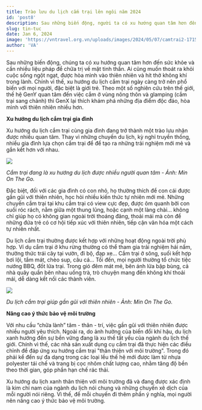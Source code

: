 ---
title: Trào lưu du lịch cắm trại lên ngôi năm 2024
id: 'post8'
description: Sau những biến động, người ta có xu hướng quan tâm hơn đến sức khỏe và cần nhiều liệu pháp để chữa trị về mặt tinh thần, ai cũng muốn được hòa mình vào thiên nhiên và hít thở không khí trong lành nên xu hướng du lịch cắm trại trở thành "cơn sốt".
slug: tin-tuc
date: Jan 6, 2024
image: 'https://vntravel.org.vn/uploads/images/2024/05/07/camtrai2-1715050289.jpg'
author: 'VA'
---

Sau những biến động, chúng ta có xu hướng quan tâm hơn đến sức khỏe và cần nhiều liệu pháp để chữa trị về mặt tinh thần. Ai cũng muốn thoát ra khỏi cuộc sống ngột ngạt, được hòa mình vào thiên nhiên và hít thở không khí trong lành. Chính vì thế, xu hướng du lịch cắm trại ngày càng trở nên phổ biến với mọi người, đặc biệt là giới trẻ. Theo một số nghiên cứu trên thế giới, thế hệ GenY quan tâm đến việc cắm ở vùng nông thôn và glamping (cắm trại sang chảnh) thì GenX lại thích khám phá những địa điểm độc đáo, hòa mình với thiên nhiên nhiều hơn.

**Xu hướng du lịch cắm trại gia đình**

Xu hướng du lịch cắm trại cùng gia đình đang trở thành một trào lưu nhận được nhiều quan tâm. Thay vì những chuyến du lịch, kỳ nghỉ truyền thống, nhiều gia đình lựa chọn cắm trại để để tạo ra những trải nghiệm mới mẻ và gắn kết hơn với nhau.

![](https://vntravel.org.vn/uploads/images/2024/05/07/camtrai2-1715050289.jpg)

_Cắm trại đang là xu hướng du lịch được nhiều người quan tâm - Ảnh: Min On The Go._

Đặc biệt, đối với các gia đình có con nhỏ, họ thường thích để con cái được gần gũi với thiên nhiên, học hỏi nhiều kiến thức tự nhiên mới mẻ. Những chuyến cắm trại tại khu cắm trại có view cực đẹp, được ôm quanh bởi con suối róc rách, nằm giữa một thung lũng, hoặc cạnh một làng chài... không chỉ giúp họ có không gian ngoài trời thoáng đãng, thoải mái mà còn để những đứa trẻ có cơ hội tiếp xúc với thiên nhiên, tiếp cận văn hóa một cách tự nhiên nhất.

Du lịch cắm trại thường được kết hợp với những hoạt động ngoài trời phù hợp. Ví dụ cắm trại ở khu rừng thường có thể tham gia trải nghiệm hái nấm, thưởng thức trái cây tại vườn, đi bộ, đạp xe... Cắm trại ở sông, suối kết hợp bơi lội, tắm mát, chèo sup, câu cá... Tối đến, mọi người thường tổ chức tiệc nướng BBQ, đốt lửa trại. Trong gió đêm mát mẻ, bên ánh lửa bập bùng, cả nhà quây quần bên nhau uống trà, trò chuyện mang đến không khí thoải mái, dễ dàng kết nối các thành viên.

![](https://vntravel.org.vn/uploads/images/2024/05/07/camtrai1-1715050333.jpg)

_Du lịch cắm trại giúp gần gũi với thiên nhiên - Ảnh: Min On The Go._

**Nâng cao ý thức bảo vệ môi trường**

Với nhu cầu “chữa lành” tâm - thân - trí, việc gần gũi với thiên nhiên được nhiều người yêu thích. Ngoài ra, do ảnh hưởng của biến đổi khí hậu, du lịch xanh hướng đến sự bền vững đang là xu thế tất yếu của ngành du lịch thế giới. Chính vì thế, các nhà sản xuất dụng cụ cắm trại đã thực hiện các điều chỉnh để đáp ứng xu hướng cắm trại "thân thiện với môi trường". Trong đó phải kể đến sự đa dạng trong các loại lều thế hệ mới được làm từ nhựa polyester tái chế và trang bị cọc nhôm chất lượng cao, nhằm tăng độ bền theo thời gian, góp phần hạn chế rác thải.

Xu hướng du lịch xanh thân thiện với môi trường đã và đang được xác định là kim chỉ nam của ngành du lịch nói chung và những chuyến xê dịch của mỗi người nói riêng. Vì thế, để mỗi chuyến đi thêm phần ý nghĩa, mọi người nên nâng cao ý thức bảo vệ môi trường.
